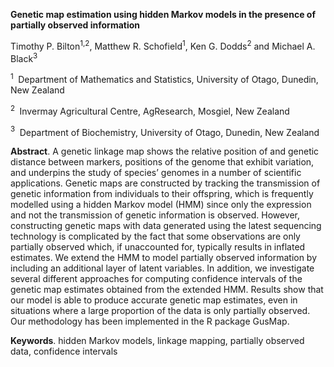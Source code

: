<span>**Genetic map estimation using hidden Markov models in the
presence of partially observed information**</span>

Timothy P. Bilton^1,2^, Matthew R. Schofield^1^, Ken G. Dodds^2^ and
Michael A. Black^3^\

$^1 \;$ Department of Mathematics and Statistics, University of Otago,
Dunedin, New Zealand

$^2 \;$ Invermay Agricultural Centre, AgResearch, Mosgiel, New Zealand

$^3 \;$ Department of Biochemistry, University of Otago, Dunedin, New
Zealand

<span>**Abstract**</span>. A genetic linkage map shows the relative
position of and genetic distance between markers, positions of the
genome that exhibit variation, and underpins the study of species’
genomes in a number of scientific applications. Genetic maps are
constructed by tracking the transmission of genetic information from
individuals to their offspring, which is frequently modelled using a
hidden Markov model (HMM) since only the expression and not the
transmission of genetic information is observed. However, constructing
genetic maps with data generated using the latest sequencing technology
is complicated by the fact that some observations are only partially
observed which, if unaccounted for, typically results in inflated
estimates. We extend the HMM to model partially observed information by
including an additional layer of latent variables. In addition, we
investigate several different approaches for computing confidence
intervals of the genetic map estimates obtained from the extended HMM.
Results show that our model is able to produce accurate genetic map
estimates, even in situations where a large proportion of the data is
only partially observed. Our methodology has been implemented in the R
package GusMap.

<span>**Keywords**</span>. hidden Markov models, linkage mapping,
partially observed data, confidence intervals
